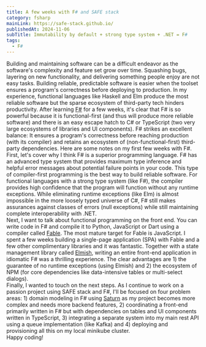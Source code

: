 ```yaml
---
title: A few weeks with F# and SAFE stack
category: fsharp
mainLink: https://safe-stack.github.io/
publishedAt: 2024-11-06
subTitle: Immutability by default + strong type system + .NET = F#
tags:
  - F#
---
```


Building and maintaining software can be a difficult endeavor as the software's complexity and feature set grow over time. Squashing bugs, layering on new functionality, and delivering something people enjoy are not easy tasks. Building reliable, predictable software is easier when the toolset ensures a program's correctness before deploying to production. In my experience, functional languages like Haskell and Elm produce the most reliable software but the sparse ecosystem of third-party tech hinders productivity. After learning [F#](https://fsharp.org/) for a few weeks, it's clear that F# is so powerful because it is functional-first (and thus will produce more reliable software) and there is an easy escape hatch to C# or TypeScript (two very large ecosystems of libraries and UI components). F# strikes an excellent balance: It ensures a program's correctness before reaching production (with its compiler) and retains an ecosystem of (non-functional-first) third-party dependencies. Here are some notes on my first few weeks with F#.
<br />
First, let's cover why I think F# is a superior programming language. F# has an advanced type system that provides maximum type inference and helpful error messages about potential failure points in your code. This type of compiler-first programming is the best way to build reliable software. For functional languages with a strong type system (like F#), the compiler provides high confidence that the program will function without any runtime exceptions. While eliminating runtime exceptions (like Elm) is almost impossible in the more loosely typed universe of C#, F# still makes assurances against classes of errors (null exceptions) while still maintaining complete interoperability with .NET. 
<br />
Next, I want to talk about functional programming on the front end. You can write code in F# and compile it to Python, JavaScript or Dart using a compiler called [Fable](https://fable.io). The most mature target for Fable is JavaScript. I spent a few weeks building a single-page application (SPA) with Fable and a few other complimentary libraries and it was fantastic. Together with a state management library called [Elmish](https://github.com/elmish/elmish), writing an entire front-end application in idiomatic F# was a thrilling experience. The clear advantages are 1) the guarantee of no runtime exceptions (using Elmish) and 2) the ecosystem of NPM (for core dependencies like data-intensive tables or multi-select dialogs).
<br />
Finally, I wanted to touch on the next steps. As I continue to work on a passion project using SAFE stack and F#, I'll be focused on four problem areas: 1) domain modeling in F# using [Saturn](https://saturnframework.org/) as my project becomes more complex and needs more backend features, 2) coordinating a front-end primarily written in F# but with dependencies on tables and UI components written in TypeScript, 3) integrating a separate system into my main rest API using a queue implementation (like Kafka) and 4) deploying and provisioning all this on my local minikube cluster.
<br />
Happy coding!